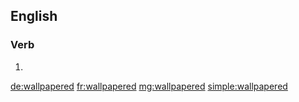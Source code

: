 ==English==

===Verb===
{{head|en}}

# {{en-past of|wallpaper}}

[[de:wallpapered]]
[[fr:wallpapered]]
[[mg:wallpapered]]
[[simple:wallpapered]]